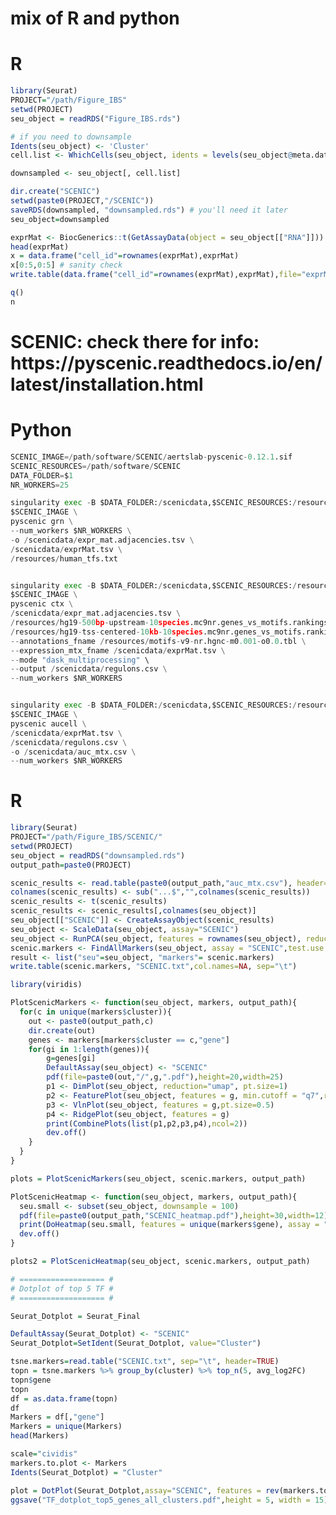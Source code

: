 # mix of R and python

# R
```r
library(Seurat)
PROJECT="/path/Figure_IBS"
setwd(PROJECT)
seu_object = readRDS("Figure_IBS.rds")

# if you need to downsample
Idents(seu_object) <- 'Cluster'
cell.list <- WhichCells(seu_object, idents = levels(seu_object@meta.data$Cluster), downsample = 4000) # here, for example, we go to 4000 cells per cluster max

downsampled <- seu_object[, cell.list]

dir.create("SCENIC")
setwd(paste0(PROJECT,"/SCENIC"))
saveRDS(downsampled, "downsampled.rds") # you'll need it later
seu_object=downsampled

exprMat <- BiocGenerics::t(GetAssayData(object = seu_object[["RNA"]])) 
head(exprMat)
x = data.frame("cell_id"=rownames(exprMat),exprMat)
x[0:5,0:5] # sanity check
write.table(data.frame("cell_id"=rownames(exprMat),exprMat),file="exprMat.tsv",row.names=FALSE,col.names=TRUE,sep="\t",quote = FALSE)

q()
n
```

# SCENIC: check there for info: https://pyscenic.readthedocs.io/en/latest/installation.html

# Python
```python
SCENIC_IMAGE=/path/software/SCENIC/aertslab-pyscenic-0.12.1.sif
SCENIC_RESOURCES=/path/software/SCENIC
DATA_FOLDER=$1
NR_WORKERS=25

singularity exec -B $DATA_FOLDER:/scenicdata,$SCENIC_RESOURCES:/resources \
$SCENIC_IMAGE \
pyscenic grn \
--num_workers $NR_WORKERS \
-o /scenicdata/expr_mat.adjacencies.tsv \
/scenicdata/exprMat.tsv \
/resources/human_tfs.txt


singularity exec -B $DATA_FOLDER:/scenicdata,$SCENIC_RESOURCES:/resources \
$SCENIC_IMAGE \
pyscenic ctx \
/scenicdata/expr_mat.adjacencies.tsv \
/resources/hg19-500bp-upstream-10species.mc9nr.genes_vs_motifs.rankings.feather \
/resources/hg19-tss-centered-10kb-10species.mc9nr.genes_vs_motifs.rankings.feather \
--annotations_fname /resources/motifs-v9-nr.hgnc-m0.001-o0.0.tbl \
--expression_mtx_fname /scenicdata/exprMat.tsv \
--mode "dask_multiprocessing" \
--output /scenicdata/regulons.csv \
--num_workers $NR_WORKERS


singularity exec -B $DATA_FOLDER:/scenicdata,$SCENIC_RESOURCES:/resources \
$SCENIC_IMAGE \
pyscenic aucell \
/scenicdata/exprMat.tsv \
/scenicdata/regulons.csv \
-o /scenicdata/auc_mtx.csv \
--num_workers $NR_WORKERS
```

# R
```r
library(Seurat)
PROJECT="/path/Figure_IBS/SCENIC/"
setwd(PROJECT)
seu_object = readRDS("downsampled.rds")
output_path=paste0(PROJECT)

scenic_results <- read.table(paste0(output_path,"auc_mtx.csv"), header=T, sep=",",row.names=1)
colnames(scenic_results) <- sub("...$","",colnames(scenic_results))
scenic_results <- t(scenic_results)
scenic_results <- scenic_results[,colnames(seu_object)]
seu_object[["SCENIC"]] <- CreateAssayObject(scenic_results)
seu_object <- ScaleData(seu_object, assay="SCENIC")
seu_object <- RunPCA(seu_object, features = rownames(seu_object), reduction.name = "pca_scenic", reduction.key = "pca_scenic_", assay="SCENIC", verbose = FALSE)
scenic.markers <- FindAllMarkers(seu_object, assay = "SCENIC",test.use = "roc", logfc.threshold = FALSE)
result <- list("seu"=seu_object, "markers"= scenic.markers)
write.table(scenic.markers, "SCENIC.txt",col.names=NA, sep="\t")

library(viridis)

PlotScenicMarkers <- function(seu_object, markers, output_path){
  for(c in unique(markers$cluster)){
    out <- paste0(output_path,c)
    dir.create(out)
    genes <- markers[markers$cluster == c,"gene"]
    for(gi in 1:length(genes)){
        g=genes[gi]
        DefaultAssay(seu_object) <- "SCENIC"
        pdf(file=paste0(out,"/",g,".pdf"),height=20,width=25)
        p1 <- DimPlot(seu_object, reduction="umap", pt.size=1)
        p2 <- FeaturePlot(seu_object, features = g, min.cutoff = "q7",reduction = "umap", pt.size=1) + scale_color_viridis(option="viridis")
        p3 <- VlnPlot(seu_object, features = g,pt.size=0.5) 
        p4 <- RidgePlot(seu_object, features = g)
        print(CombinePlots(list(p1,p2,p3,p4),ncol=2))
        dev.off()
    }
  }
}

plots = PlotScenicMarkers(seu_object, scenic.markers, output_path)

PlotScenicHeatmap <- function(seu_object, markers, output_path){
  seu.small <- subset(seu_object, downsample = 100)
  pdf(file=paste0(output_path,"SCENIC_heatmap.pdf"),height=30,width=12)
  print(DoHeatmap(seu.small, features = unique(markers$gene), assay = "SCENIC", angle = 90) + NoLegend())
  dev.off()
}

plots2 = PlotScenicHeatmap(seu_object, scenic.markers, output_path)

# =================== #
# Dotplot of top 5 TF #
# =================== #

Seurat_Dotplot = Seurat_Final

DefaultAssay(Seurat_Dotplot) <- "SCENIC"
Seurat_Dotplot=SetIdent(Seurat_Dotplot, value="Cluster")

tsne.markers=read.table("SCENIC.txt", sep="\t", header=TRUE)
topn = tsne.markers %>% group_by(cluster) %>% top_n(5, avg_log2FC)
topn$gene
topn
df = as.data.frame(topn)
df
Markers = df[,"gene"]
Markers = unique(Markers)
head(Markers)

scale="cividis"
markers.to.plot <- Markers
Idents(Seurat_Dotplot) = "Cluster"

plot = DotPlot(Seurat_Dotplot,assay="SCENIC", features = rev(markers.to.plot), dot.scale = 4) + scale_color_viridis(option= scale) + RotatedAxis() + theme(plot.margin = unit(c(0.1,0.1,0.1,2), "cm")) + theme(axis.text=element_text(size=10))
ggsave("TF_dotplot_top5_genes_all_clusters.pdf",height = 5, width = 15)
```
